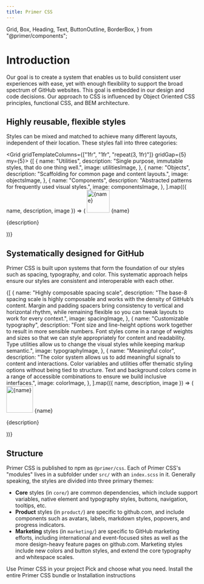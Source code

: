 ```yaml
---
title: Primer CSS
---
```


  Grid,
  Box,
  Heading,
  Text,
  ButtonOutline,
  BorderBox,
} from "@primer/components";


# Introduction

Our goal is to create a system that enables us to build consistent user experiences with ease, yet with enough flexibility to support the broad spectrum of GitHub websites. This goal is embedded in our design and code decisions. Our approach to CSS is influenced by Object Oriented CSS principles, functional CSS, and BEM architecture.

## Highly reusable, flexible styles

Styles can be mixed and matched to achieve many different layouts, independent of their location. These styles fall into three categories:

<Grid gridTemplateColumns={["1fr", "1fr", "repeat(3, 1fr)"]} gridGap={5} my={5}>
  {[
    {
      name: "Utilities",
      description: "Single purpose, immutable styles, that do one thing well.",
      image: utilitiesImage,
    },
    {
      name: "Objects",
      description: "Scaffolding for common page and content layouts.",
      image: objectsImage,
    },
    {
      name: "Components",
      description: "Abstracted patterns for frequently used visual styles.",
      image: componentsImage,
    },
  ].map(({ name, description, image }) => (
    <Box>
      <img src={image} alt={name} height="60" />
      <Heading as="h3" pt={3} pb={2} fontSize={3}>
        {name}
      </Heading>
      <p>{description}</p>
    </Box>
  ))}
</Grid>

## Systematically designed for GitHub

Primer CSS is built upon systems that form the foundation of our styles such as spacing, typography, and color. This systematic approach helps ensure our styles are consistent and interoperable with each other.

<Box my={5}>
  {[
    {
      name: "Highly composable spacing scale",
      description:
        "The base-8 spacing scale is highly composable and works with the density of GitHub’s content. Margin and padding spacers bring consistency to vertical and horizontal rhythm, while remaining flexible so you can tweak layouts to work for every context.",
      image: spacingImage,
    },
    {
      name: "Customizable typography",
      description:
        "Font size and line-height options work together to result in more sensible numbers. Font styles come in a range of weights and sizes so that we can style appropriately for content and readability. Type utilities allow us to change the visual styles while keeping markup semantic.",
      image: typographyImage,
    },
    {
      name: "Meaningful color",
      description:
        "The color system allows us to add meaningful signals to content and interactions. Color variables and utilities offer thematic styling options without being tied to structure. Text and background colors come in a range of accessible combinations to ensure we build inclusive interfaces.",
      image: colorImage,
    },
  ].map(({ name, description, image }) => (
    <Grid
      gridTemplateColumns={["1fr", "1fr", "70px 1fr"]}
      gridGap={5}
      mb={4}
      style={{ alignItems: "center" }}
    >
      <img src={image} width="70" alt={name} />
      <Box>
        <Heading as="h3" pb={2} fontSize={3}>
          {name}
        </Heading>
        <p>{description}</p>
      </Box>
    </Grid>
  ))}
</Box>

## Structure

Primer CSS is published to npm as `@primer/css`. Each of Primer CSS's "modules" lives in a subfolder under `src/` with an `index.scss` in it. Generally speaking, the styles are divided into three primary themes:

- **Core** styles (in `core/`) are common dependencies, which include support variables, native element and typography styles, buttons, navigation, tooltips, etc.
- **Product** styles (in `product/`) are specific to github.com, and include components such as avatars, labels, markdown styles, popovers, and progress indicators.
- **Marketing** styles (in `marketing/`) are specific to GitHub marketing efforts, including international and event-focused sites as well as the more design-heavy feature pages on github.com. Marketing styles include new colors and button styles, and extend the core typography and whitespace scales.

<BorderBox bg="gray.1" p={5} mt={5}>
  <Heading as="h2" fontSize={3} pb={2}>
    Use Primer CSS in your project
  </Heading>
  <Text as="p" m={0}>
    Pick and choose what you need. Install the entire Primer CSS bundle or
  </Text>
  <ButtonOutline
    as={Link}
    to="/getting-started"
    mt={4}
    style={{ textDecoration: "none" }}
  >
    Installation instructions
  </ButtonOutline>
</BorderBox>
